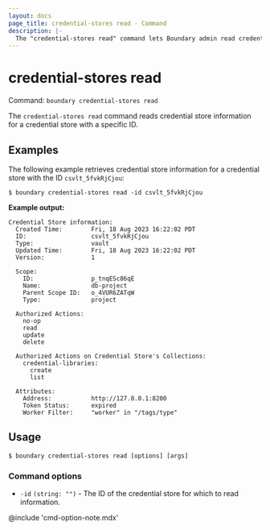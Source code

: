 ```yaml
---
layout: docs
page_title: credential-stores read - Command
description: |-
  The "credential-stores read" command lets Boundary admin read credential store information.
---
```


# credential-stores read

Command: `boundary credential-stores read`

The `credential-stores read` command reads credential store information for a credential store with a specific ID.

## Examples

The following example retrieves credential store information for a credential store with the ID `csvlt_5fvkRjCjou`:

```shell-session
$ boundary credential-stores read -id csvlt_5fvkRjCjou
```

**Example output:**

<CodeBlockConfig hideClipboard>

```plaintext
Credential Store information:
  Created Time:        Fri, 18 Aug 2023 16:22:02 PDT
  ID:                  csvlt_5fvkRjCjou
  Type:                vault
  Updated Time:        Fri, 18 Aug 2023 16:22:02 PDT
  Version:             1

  Scope:
    ID:                p_tnqESc86qE
    Name:              db-project
    Parent Scope ID:   o_4VUR6ZATqW
    Type:              project

  Authorized Actions:
    no-op
    read
    update
    delete

  Authorized Actions on Credential Store's Collections:
    credential-libraries:
      create
      list

  Attributes:
    Address:           http://127.0.0.1:8200
    Token Status:      expired
    Worker Filter:     "worker" in "/tags/type"
```

</CodeBlockConfig>

## Usage

<CodeBlockConfig hideClipboard>

```shell-session
$ boundary credential-stores read [options] [args]
```

</CodeBlockConfig>

### Command options

- `-id` `(string: "")` - The ID of the credential store for which to read information.

@include 'cmd-option-note.mdx'
